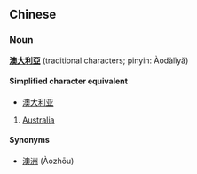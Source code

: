 ==Chinese==
===Noun===
'''[[澳]][[大]][[利]][[亞]]''' (traditional characters; pinyin: Àodàlìyǎ)

====Simplified character equivalent====
*[[澳大利亚]]

# [[Australia]]

====Synonyms====
*[[澳洲]] (Àozhōu)